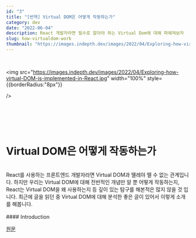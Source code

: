 ```yaml
---
id: "3"
title: "[번역] Virtual DOM은 어떻게 작동하는가"
category: dev
date: "2022-06-04"
description: React 개발자라면 필수로 알아야 하는 Virtual Dom에 대해 파헤쳐보자
slug: how-virtualdom-work
thumbnail: "https://images.indepth.dev/images/2022/04/Exploring-how-virtual-DOM-is-implemented-in-React.jpg"
---
```


&nbsp;

<img
	src="https://images.indepth.dev/images/2022/04/Exploring-how-virtual-DOM-is-implemented-in-React.jpg"
	width="100%"
    style={{borderRadius:"8px"}}

/>

<br />
<br />
<br />
<br />

# Virtual DOM은 어떻게 작동하는가

<br />
React를 사용하는 프론트엔드 개발자라면 Virtual DOM과 뗼레야 뗄 수 없는 관계입니다.
하지만 우리는 Virtual DOM에 대해 전반적인 개념만 알 뿐 어떻게 작동하는지, React는
Virtual DOM을 왜 사용하는지 등 깊이 있는 탐구를 해본적은 많지 않을 것 입니다. 최근에
글을 읽던 중 Virtual DOM에 대해 분석한 좋은 글이 있어서 이렇게 소개를 해봅니다.

<br />
<br />
#### Introduction

[원문](https://indepth.dev/posts/1501/exploring-how-virtual-dom-is-implemented-in-react)

<br />
<br />
<br />
<br />
<br />
<br />
<br />
<br />

